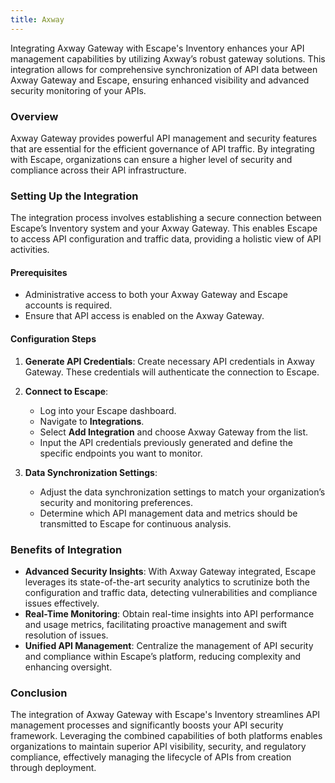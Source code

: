 ```yaml
---
title: Axway
---
```


Integrating Axway Gateway with Escape's Inventory enhances your API management capabilities by utilizing Axway’s robust gateway solutions. This integration allows for comprehensive synchronization of API data between Axway Gateway and Escape, ensuring enhanced visibility and advanced security monitoring of your APIs.

### Overview

Axway Gateway provides powerful API management and security features that are essential for the efficient governance of API traffic. By integrating with Escape, organizations can ensure a higher level of security and compliance across their API infrastructure.

### Setting Up the Integration

The integration process involves establishing a secure connection between Escape’s Inventory system and your Axway Gateway. This enables Escape to access API configuration and traffic data, providing a holistic view of API activities.

#### Prerequisites

- Administrative access to both your Axway Gateway and Escape accounts is required.
- Ensure that API access is enabled on the Axway Gateway.

#### Configuration Steps

1. **Generate API Credentials**: Create necessary API credentials in Axway Gateway. These credentials will authenticate the connection to Escape.

2. **Connect to Escape**:
   - Log into your Escape dashboard.
   - Navigate to **Integrations**.
   - Select **Add Integration** and choose Axway Gateway from the list.
   - Input the API credentials previously generated and define the specific endpoints you want to monitor.

3. **Data Synchronization Settings**:
   - Adjust the data synchronization settings to match your organization’s security and monitoring preferences.
   - Determine which API management data and metrics should be transmitted to Escape for continuous analysis.

### Benefits of Integration

- **Advanced Security Insights**: With Axway Gateway integrated, Escape leverages its state-of-the-art security analytics to scrutinize both the configuration and traffic data, detecting vulnerabilities and compliance issues effectively.
- **Real-Time Monitoring**: Obtain real-time insights into API performance and usage metrics, facilitating proactive management and swift resolution of issues.
- **Unified API Management**: Centralize the management of API security and compliance within Escape’s platform, reducing complexity and enhancing oversight.

### Conclusion

The integration of Axway Gateway with Escape's Inventory streamlines API management processes and significantly boosts your API security framework. Leveraging the combined capabilities of both platforms enables organizations to maintain superior API visibility, security, and regulatory compliance, effectively managing the lifecycle of APIs from creation through deployment.

